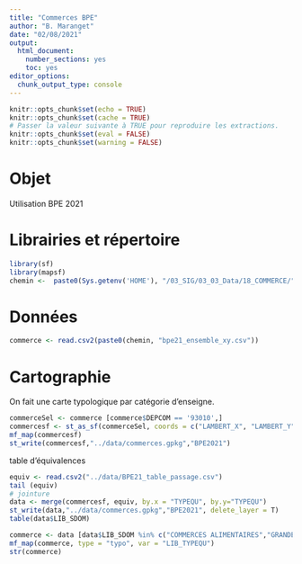 ```yaml
---
title: "Commerces BPE"
author: "B. Maranget"
date: "02/08/2021"
output: 
  html_document: 
    number_sections: yes
    toc: yes
editor_options: 
  chunk_output_type: console
---
```



```r
knitr::opts_chunk$set(echo = TRUE)
knitr::opts_chunk$set(cache = TRUE)
# Passer la valeur suivante à TRUE pour reproduire les extractions.
knitr::opts_chunk$set(eval = FALSE)
knitr::opts_chunk$set(warning = FALSE)
```


# Objet

Utilisation BPE 2021


# Librairies et répertoire

```r
library(sf)
library(mapsf)
chemin <-  paste0(Sys.getenv('HOME'), "/03_SIG/03_03_Data/18_COMMERCE/")
```


# Données



```r
commerce <- read.csv2(paste0(chemin, "bpe21_ensemble_xy.csv"))

```



# Cartographie


On fait une carte typologique par catégorie d'enseigne.

```r
commerceSel <- commerce [commerce$DEPCOM == '93010',]
commercesf <- st_as_sf(commerceSel, coords = c("LAMBERT_X", "LAMBERT_Y"), crs = 2154)
mf_map(commercesf)
st_write(commercesf,"../data/commerces.gpkg","BPE2021")
```

table d'équivalences

```r
equiv <- read.csv2("../data/BPE21_table_passage.csv")
tail (equiv)
# jointure
data <- merge(commercesf, equiv, by.x = "TYPEQU", by.y="TYPEQU")
st_write(data,"../data/commerces.gpkg","BPE2021", delete_layer = T)
table(data$LIB_SDOM)
```

```r
commerce <- data [data$LIB_SDOM %in% c("COMMERCES ALIMENTAIRES","GRANDES SURFACES"),]
mf_map(commerce, type = "typo", var = "LIB_TYPEQU")
str(commerce)
```


